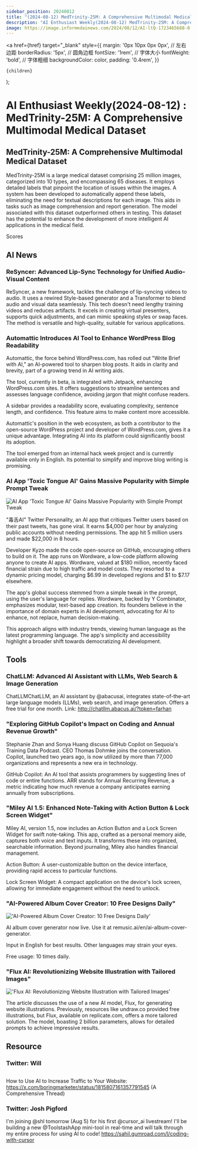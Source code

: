 ```yaml
---
sidebar_position: 20240812
title: "(2024-08-12) MedTrinity-25M: A Comprehensive Multimodal Medical Dataset"
description: "AI Enthusiast Weekly(2024-08-12) MedTrinity-25M: A Comprehensive Multimodal Medical Dataset"
image: https://image.informedainews.com/2024/08/12/AI-ltQ-1723465688-0.jpg
---
```



  <a
    href={href}
    target="_blank"
    style={{
      margin: '0px 10px 0px 0px', // 左右边距
      borderRadius: '5px', // 圆角边框
      fontSize: '1rem', // 字体大小
      fontWeight: 'bold', // 字体粗细
      backgroundColor: color,
      padding: '0.4rem',
    }}
  >
    {children}
  </a>
);


# AI Enthusiast Weekly(2024-08-12) : MedTrinity-25M: A Comprehensive Multimodal Medical Dataset

## MedTrinity-25M: A Comprehensive Multimodal Medical Dataset

MedTrinity-25M is a large medical dataset comprising 25 million images, categorized into 10 types, and encompassing 65 diseases. It employs detailed labels that pinpoint the location of issues within the images. A system has been developed to automatically append these labels, eliminating the need for textual descriptions for each image. This aids in tasks such as image comprehension and report generation. The model associated with this dataset outperformed others in testing. This dataset has the potential to enhance the development of more intelligent AI applications in the medical field.

<Link href="/" color="#B0C4DE">Scores</Link>

## AI News

### ReSyncer: Advanced Lip-Sync Technology for Unified Audio-Visual Content

ReSyncer, a new framework, tackles the challenge of lip-syncing videos to audio. It uses a rewired Style-based generator and a Transformer to blend audio and visual data seamlessly. This tech doesn't need lengthy training videos and reduces artifacts. It excels in creating virtual presenters, supports quick adjustments, and can mimic speaking styles or swap faces. The method is versatile and high-quality, suitable for various applications.



### Automattic Introduces AI Tool to Enhance WordPress Blog Readability

Automattic, the force behind WordPress.com, has rolled out "Write Brief with AI," an AI-powered tool to sharpen blog posts. It aids in clarity and brevity, part of a growing trend in AI writing aids.

The tool, currently in beta, is integrated with Jetpack, enhancing WordPress.com sites. It offers suggestions to streamline sentences and assesses language confidence, avoiding jargon that might confuse readers.

A sidebar provides a readability score, evaluating complexity, sentence length, and confidence. This feature aims to make content more accessible.

Automattic's position in the web ecosystem, as both a contributor to the open-source WordPress project and developer of WordPress.com, gives it a unique advantage. Integrating AI into its platform could significantly boost its adoption.

The tool emerged from an internal hack week project and is currently available only in English. Its potential to simplify and improve blog writing is promising.



### AI App 'Toxic Tongue AI' Gains Massive Popularity with Simple Prompt Tweak

<img
  src="https://image.informedainews.com/2024/08/12/AI-ltQ-1723465688-0.jpg"
  alt="AI App 'Toxic Tongue AI' Gains Massive Popularity with Simple Prompt Tweak"
/>

"毒舌AI" Twitter Personality, an AI app that critiques Twitter users based on their past tweets, has gone viral. It earns $4,000 per hour by analyzing public accounts without needing permissions. The app hit 5 million users and made $22,000 in 8 hours.

Developer Kyzo made the code open-source on GitHub, encouraging others to build on it. The app runs on Wordware, a low-code platform allowing anyone to create AI apps. Wordware, valued at $180 million, recently faced financial strain due to high traffic and model costs. They resorted to a dynamic pricing model, charging $6.99 in developed regions and $1 to $7.17 elsewhere.

The app's global success stemmed from a simple tweak in the prompt, using the user's language for replies. Wordware, backed by Y Combinator, emphasizes modular, text-based app creation. Its founders believe in the importance of domain experts in AI development, advocating for AI to enhance, not replace, human decision-making.

This approach aligns with industry trends, viewing human language as the latest programming language. The app's simplicity and accessibility highlight a broader shift towards democratizing AI development.



## Tools

### ChatLLM: Advanced AI Assistant with LLMs, Web Search & Image Generation

ChatLLMChatLLM, an AI assistant by @abacusai, integrates state-of-the-art large language models (LLMs), web search, and image generation. Offers a free trial for one month. Link: http://chatllm.abacus.ai/?token=farhan



### "Exploring GitHub Copilot's Impact on Coding and Annual Revenue Growth"

Stephanie Zhan and Sonya Huang discuss GitHub Copilot on Sequoia's Training Data Podcast. CEO Thomas Dohmke joins the conversation. Copilot, launched two years ago, is now utilized by more than 77,000 organizations and represents a new era in technology.

GitHub Copilot: An AI tool that assists programmers by suggesting lines of code or entire functions. ARR stands for Annual Recurring Revenue, a metric indicating how much revenue a company anticipates earning annually from subscriptions.



### "Miley AI 1.5: Enhanced Note-Taking with Action Button & Lock Screen Widget"

Miley AI, version 1.5, now includes an Action Button and a Lock Screen Widget for swift note-taking. This app, crafted as a personal memory aide, captures both voice and text inputs. It transforms these into organized, searchable information. Beyond journaling, Miley also handles financial management.

Action Button: A user-customizable button on the device interface, providing rapid access to particular functions.

Lock Screen Widget: A compact application on the device's lock screen, allowing for immediate engagement without the need to unlock.



### "AI-Powered Album Cover Creator: 10 Free Designs Daily"

<img
  src="https://image.informedainews.com/2024/08/12/To-HXX-1723465767-0.jpg"
  alt="'AI-Powered Album Cover Creator: 10 Free Designs Daily'"
/>

AI album cover generator now live. Use it at remusic.ai/en/ai-album-cover-generator.

Input in English for best results. Other languages may strain your eyes.

Free usage: 10 times daily.



### "Flux AI: Revolutionizing Website Illustration with Tailored Images"

<img
  src="https://image.informedainews.com/2024/08/12/To-WTU-1723465769-0.jpg"
  alt="'Flux AI: Revolutionizing Website Illustration with Tailored Images'"
/>

The article discusses the use of a new AI model, Flux, for generating website illustrations. Previously, resources like undraw.co provided free illustrations, but Flux, available on replicate.com, offers a more tailored solution. The model, boasting 2 billion parameters, allows for detailed prompts to achieve impressive results.



## Resource

### Twitter: Will

<img
  src="https://image.informedainews.com/2024/08/12/Re-UHQ-1723465786-0.jpg"
  alt=""
/>

How to Use AI to Increase Traffic to Your Website: https://x.com/boringmarketer/status/1815807161357791545 (A Comprehensive Thread)



### Twitter: Josh Pigford

I'm joining @shl tomorrow (Aug 5) for his first @cursor_ai livestream! I'll be building a new @ToolstashApp mini-tool in real-time and will talk through my entire process for using AI to code! https://sahil.gumroad.com/l/coding-with-cursor



